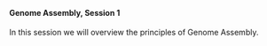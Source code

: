 <br>

#### **Genome Assembly, Session 1**

In this session we will overview the principles of Genome Assembly.